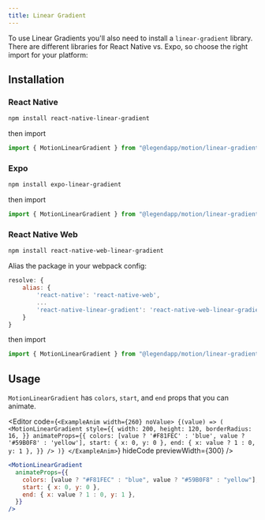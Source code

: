 ```yaml
---
title: Linear Gradient
---
```


To use Linear Gradients you'll also need to install a `linear-gradient` library. There are different libraries for React Native vs. Expo, so choose the right import for your platform:

## Installation

### React Native

```bash
npm install react-native-linear-gradient
```

then import

```js
import { MotionLinearGradient } from "@legendapp/motion/linear-gradient";
```

### Expo

```bash
npm install expo-linear-gradient
```

then import

```js
import { MotionLinearGradient } from "@legendapp/motion/linear-gradient-expo";
```

### React Native Web

```bash
npm install react-native-web-linear-gradient
```

Alias the package in your webpack config:

```js
resolve: {
    alias: {
        'react-native': 'react-native-web',
        ...
        'react-native-linear-gradient': 'react-native-web-linear-gradient',
    }
}
```

then import

```js
import { MotionLinearGradient } from "@legendapp/motion/linear-gradient";
```

## Usage

`MotionLinearGradient` has `colors`, `start`, and `end` props that you can animate.

<Editor
  code={`
<ExampleAnim width={260} noValue>
  {(value) => (
    <MotionLinearGradient
      style={{
        width: 200,
        height: 120,
        borderRadius: 16,
      }}
      animateProps={{
        colors: [value ? '#F81FEC' : 'blue', value ? '#59B0F8' : 'yellow'],
        start: { x: 0, y: 0 },
        end: { x: value ? 1 : 0, y: 1 },
      }}
    />
  )}
</ExampleAnim>
  `}
  hideCode
  previewWidth={300}
/>

```jsx
<MotionLinearGradient
  animateProps={{
    colors: [value ? "#F81FEC" : "blue", value ? "#59B0F8" : "yellow"],
    start: { x: 0, y: 0 },
    end: { x: value ? 1 : 0, y: 1 },
  }}
/>
```
